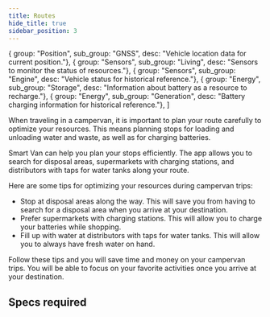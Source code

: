 ```yaml
---
title: Routes
hide_title: true
sidebar_position: 3
---
```


<!--
 FROM   @site/src/components/templates/PageFeature
 VER    1.0.3
-->


  { group: "Position", sub_group: "GNSS", desc: "Vehicle location data for current position."},
  { group: "Sensors", sub_group: "Living", desc: "Sensors to monitor the status of resources."},
  { group: "Sensors", sub_group: "Engine", desc: "Vehicle status for historical reference."},
  { group: "Energy", sub_group: "Storage", desc: "Information about battery as a resource to recharge."},
  { group: "Energy", sub_group: "Generation", desc: "Battery charging information for historical reference."},
]



<FeatureTitle
  name={feature_name}
  status={feature_status} />

When traveling in a campervan, it is important to plan your route carefully to
optimize your resources. This means planning stops for loading and unloading
water and waste, as well as for charging batteries.

Smart Van can help you plan your stops efficiently. The app allows you to search
for disposal areas, supermarkets with charging stations, and distributors with
taps for water tanks along your route.

Here are some tips for optimizing your resources during campervan trips:

* Stop at disposal areas along the way. This will save you from having to
  search for a disposal area when you arrive at your destination.
* Prefer supermarkets with charging stations. This will allow you to charge
  your batteries while shopping.
* Fill up with water at distributors with taps for water tanks. This will
  allow you to always have fresh water on hand.

Follow these tips and you will save time and money on your campervan trips. You
will be able to focus on your favorite activities once you arrive at your destination.


## Specs required

<FeatureSpecsRequiredText />

<FeatureSpecsRequiredTable
  specs_required={specs_required} />
